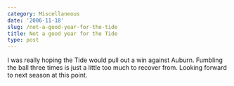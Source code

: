 ```yaml
---
category: Miscellaneous
date: '2006-11-18'
slug: /not-a-good-year-for-the-tide
title: Not a good year for the Tide
type: post
---
```



I was really hoping the Tide would pull out a win against Auburn.
Fumbling the ball three times is just a little too much to recover
from. Looking forward to next season at this point.